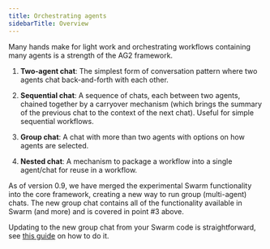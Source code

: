 ```yaml
---
title: Orchestrating agents
sidebarTitle: Overview
---
```


Many hands make for light work and orchestrating workflows containing many agents is a strength of the AG2 framework.

1. **Two-agent chat**: The simplest form of conversation pattern where two agents chat back-and-forth with each other.

2. **Sequential chat**: A sequence of chats, each between two agents, chained together by a carryover mechanism (which brings the summary of the previous chat to the context of the next chat). Useful for simple sequential workflows.

3. **Group chat**: A chat with more than two agents with options on how agents are selected.

3. **Nested chat**: A mechanism to package a workflow into a single agent/chat for reuse in a workflow.


<Warning>
As of version 0.9, we have merged the experimental Swarm functionality into the core framework, creating a new way to run group (multi-agent) chats. The new group chat contains all of the functionality available in Swarm (and more) and is covered in point #3 above.

Updating to the new group chat from your Swarm code is straightforward, see [this guide](/docs/user-guide/advanced-concepts/swarm/deprecation) on how to do it.
</Warning>
